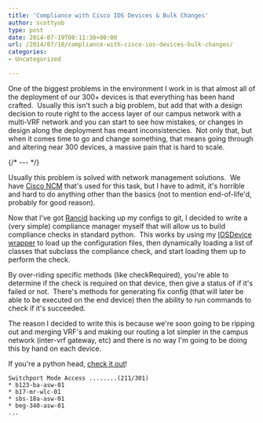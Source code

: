 ```yaml
---
title: 'Compliance with Cisco IOS Devices & Bulk Changes'
author: scottyob
type: post
date: 2014-07-19T00:11:38+00:00
url: /2014/07/18/compliance-with-cisco-ios-devices-bulk-changes/
categories:
- Uncategorized

---
```

One of the biggest problems in the environment I work in is that almost all of the deployment of our 300+ devices is that everything has been hand crafted.  Usually this isn't such a big problem, but add that with a design decision to route right to the access layer of our campus network with a multi-VRF network and you can start to see how mistakes, or changes in design along the deployment has meant inconsistencies.  Not only that, but when it comes time to go and change something, that means going through and altering near 300 devices, a massive pain that is hard to scale.

{/* --- */}

Usually this problem is solved with network management solutions.  We have [Cisco NCM](http://www.cisco.com/c/en/us/products/cloud-systems-management/ciscoworks-network-compliance-manager/index.html) that's used for this task, but I have to admit, it's horrible and hard to do anything other than the basics (not to mention end-of-life'd, probably for good reason).

Now that I've got [Rancid](http://www.shrubbery.net/rancid/) backing up my configs to git, I decided to write a (very simple) compliance manager myself that will allow us to build compliance checks in standard python.  This works by using my [IOSDevice wrapper](https://github.com/scottyob/pyiosdevice) to load up the configuration files, then dynamically loading a list of classes that subclass the compliance check, and start loading them up to perform the check.

By over-riding specific methods (like checkRequired), you're able to determine if the check is required on that device, then give a status of if it's failed or not.  There's methods for generating fix config (that will later be able to be executed on the end device) then the ability to run commands to check if it's succeeded.

The reason I decided to write this is because we're soon going to be ripping out and merging VRF's and making our routing a lot simpler in the campus network (inter-vrf gateway, etc) and there is no way I'm going to be doing this by hand on each device.

If you're a python head, [check it out](https://github.com/scottyob/ioscompliance)!

```
Switchport Mode Access ........(211/301)
* b123-ba-asw-01
* b17-mr-wlc-01
* sbs-18a-asw-01
* beg-340-asw-01
...
```

